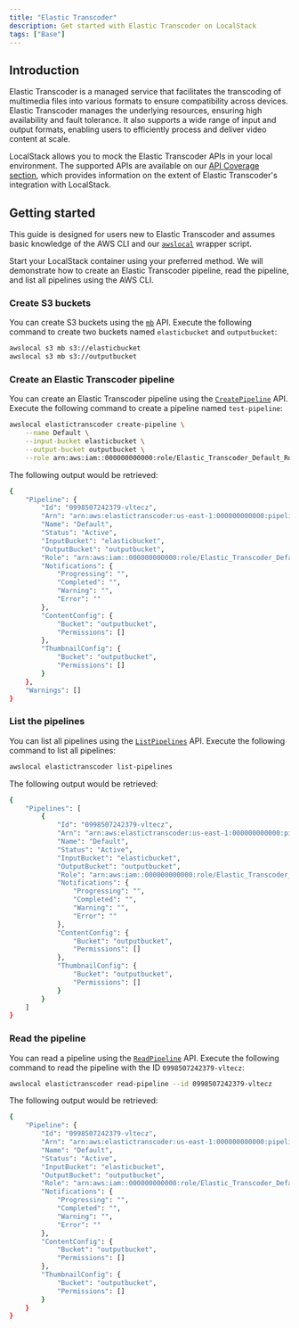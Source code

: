 ```yaml
---
title: "Elastic Transcoder"
description: Get started with Elastic Transcoder on LocalStack
tags: ["Base"]
---
```


## Introduction

Elastic Transcoder is a managed service that facilitates the transcoding of multimedia files into various formats to ensure compatibility across devices.
Elastic Transcoder manages the underlying resources, ensuring high availability and fault tolerance.
It also supports a wide range of input and output formats, enabling users to efficiently process and deliver video content at scale.

LocalStack allows you to mock the Elastic Transcoder APIs in your local environment.
The supported APIs are available on our [API Coverage section](#api-coverage), which provides information on the extent of Elastic Transcoder's integration with LocalStack.

## Getting started

This guide is designed for users new to Elastic Transcoder and assumes basic knowledge of the AWS CLI and our [`awslocal`](https://github.com/localstack/awscli-local) wrapper script.

Start your LocalStack container using your preferred method.
We will demonstrate how to create an Elastic Transcoder pipeline, read the pipeline, and list all pipelines using the AWS CLI.

### Create S3 buckets

You can create S3 buckets using the [`mb`](https://docs.aws.amazon.com/cli/latest/reference/s3/mb.html) API.
Execute the following command to create two buckets named `elasticbucket` and `outputbucket`:

```bash
awslocal s3 mb s3://elasticbucket
awslocal s3 mb s3://outputbucket
```

### Create an Elastic Transcoder pipeline

You can create an Elastic Transcoder pipeline using the [`CreatePipeline`](https://docs.aws.amazon.com/elastictranscoder/latest/developerguide/create-pipeline.html) API.
Execute the following command to create a pipeline named `test-pipeline`:

```bash
awslocal elastictranscoder create-pipeline \
    --name Default \
    --input-bucket elasticbucket \
    --output-bucket outputbucket \
    --role arn:aws:iam::000000000000:role/Elastic_Transcoder_Default_Role
```

The following output would be retrieved:

```bash
{
    "Pipeline": {
        "Id": "0998507242379-vltecz",
        "Arn": "arn:aws:elastictranscoder:us-east-1:000000000000:pipeline/0998507242379-vltecz",
        "Name": "Default",
        "Status": "Active",
        "InputBucket": "elasticbucket",
        "OutputBucket": "outputbucket",
        "Role": "arn:aws:iam::000000000000:role/Elastic_Transcoder_Default_Role",
        "Notifications": {
            "Progressing": "",
            "Completed": "",
            "Warning": "",
            "Error": ""
        },
        "ContentConfig": {
            "Bucket": "outputbucket",
            "Permissions": []
        },
        "ThumbnailConfig": {
            "Bucket": "outputbucket",
            "Permissions": []
        }
    },
    "Warnings": []
}
```

### List the pipelines

You can list all pipelines using the [`ListPipelines`](https://docs.aws.amazon.com/elastictranscoder/latest/developerguide/list-pipelines.html) API.
Execute the following command to list all pipelines:

```bash
awslocal elastictranscoder list-pipelines
```

The following output would be retrieved:

```bash
{
    "Pipelines": [
        {
            "Id": "0998507242379-vltecz",
            "Arn": "arn:aws:elastictranscoder:us-east-1:000000000000:pipeline/0998507242379-vltecz",
            "Name": "Default",
            "Status": "Active",
            "InputBucket": "elasticbucket",
            "OutputBucket": "outputbucket",
            "Role": "arn:aws:iam::000000000000:role/Elastic_Transcoder_Default_Role",
            "Notifications": {
                "Progressing": "",
                "Completed": "",
                "Warning": "",
                "Error": ""
            },
            "ContentConfig": {
                "Bucket": "outputbucket",
                "Permissions": []
            },
            "ThumbnailConfig": {
                "Bucket": "outputbucket",
                "Permissions": []
            }
        }
    ]
}
```

### Read the pipeline

You can read a pipeline using the [`ReadPipeline`](https://docs.aws.amazon.com/elastictranscoder/latest/developerguide/read-pipeline.html) API.
Execute the following command to read the pipeline with the ID `0998507242379-vltecz`:

```bash
awslocal elastictranscoder read-pipeline --id 0998507242379-vltecz
```

The following output would be retrieved:

```bash
{
    "Pipeline": {
        "Id": "0998507242379-vltecz",
        "Arn": "arn:aws:elastictranscoder:us-east-1:000000000000:pipeline/0998507242379-vltecz",
        "Name": "Default",
        "Status": "Active",
        "InputBucket": "elasticbucket",
        "OutputBucket": "outputbucket",
        "Role": "arn:aws:iam::000000000000:role/Elastic_Transcoder_Default_Role",
        "Notifications": {
            "Progressing": "",
            "Completed": "",
            "Warning": "",
            "Error": ""
        },
        "ContentConfig": {
            "Bucket": "outputbucket",
            "Permissions": []
        },
        "ThumbnailConfig": {
            "Bucket": "outputbucket",
            "Permissions": []
        }
    }
}
```
